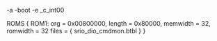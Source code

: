 -a
-boot
-e _c_int00

ROMS
{
   ROM1:  org = 0x00800000, length = 0x80000, memwidth = 32, romwidth = 32
          files = { srio_dio_cmdmon.btbl }
}          
          
          
          